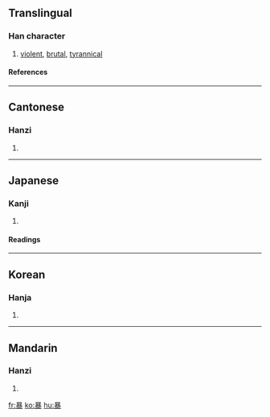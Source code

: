 {{see|暴}}

==Translingual==
===Han character===
{{Han char|rn=72|rad=日|as=11|sn=15|four=6013<sub>2</sub>|canj=日廿金水 (ATCE)}}
# [[violent]], [[brutal]], [[tyrannical]]
====References====
{{Han ref|kx=0499.290|dkj=14137|dj=0868.350|hdz=21532.150|uh=66B4|ud=26292|bh=BCC9|bd=48329}}

----
==Cantonese==
===Hanzi===
{{yue-hanzi|jyut=|y=bou6}}
# {{defn|Cantonese}}

----
==Japanese==
===Kanji===
{{ja-kanji|grade=5|rs=日11}}
# {{defn|Japanese}} 
====Readings====
{{ja-readings|on=[[ぼう]] (''bō''), [[ばく]] (''baku'')|kun=[[あばく]] ([[暴く]], ''[[abaku]]''), [[あばれる]] ([[暴れる]], ''[[abareru]]'')}}
----

==Korean==
===Hanja===
{{ko-hanja|hangeul=[[폭]], [[포]]|eumhun=|rv=pok, po|mr=p'ok, p'o|y=phok, pho}}
# {{defn|Korean}}

----
==Mandarin==
===Hanzi===
{{cmn-hanzi|pin=[[bào]] ([[bao4]])|wg=pao<sup>4</sup>}}
# {{defn|Mandarin}}

[[fr:暴]]
[[ko:暴]]
[[hu:暴]]